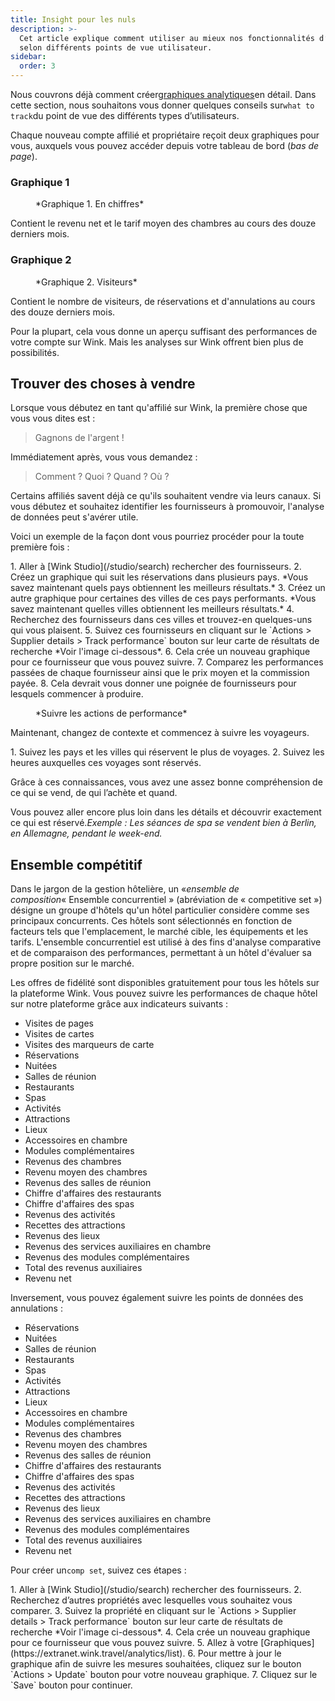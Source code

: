 ```yaml
---
title: Insight pour les nuls
description: >-
  Cet article explique comment utiliser au mieux nos fonctionnalités d’analyse
  selon différents points de vue utilisateur.
sidebar:
  order: 3
---
```


Nous couvrons déjà comment créer[graphiques analytiques](/user/analytics/)en détail. Dans cette section, nous souhaitons vous donner quelques conseils sur`what to track`du point de vue des différents types d’utilisateurs.

Chaque nouveau compte affilié et propriétaire reçoit deux graphiques pour vous, auxquels vous pouvez accéder depuis votre tableau de bord (*bas de page*).

### Graphique 1

<figure>
  <CloudinaryImage width="700" height="222" resize="scale" quality="best" alt="En chiffres" src="academy/by-the-numbers" errorImage="noimage_opaque_nyrtl0.png" />

  <figcaption>*Graphique 1. En chiffres*</figcaption>
</figure>


Contient le revenu net et le tarif moyen des chambres au cours des douze derniers mois.

### Graphique 2

<figure>
  <CloudinaryImage width="700" height="222" resize="scale" quality="best" alt="Visiteurs" src="academy/visitors" errorImage="noimage_opaque_nyrtl0.png" />

  <figcaption>*Graphique 2. Visiteurs*</figcaption>
</figure>


Contient le nombre de visiteurs, de réservations et d'annulations au cours des douze derniers mois.

Pour la plupart, cela vous donne un aperçu suffisant des performances de votre compte sur Wink. Mais les analyses sur Wink offrent bien plus de possibilités.

## Trouver des choses à vendre

Lorsque vous débutez en tant qu'affilié sur Wink, la première chose que vous vous dites est :

> Gagnons de l'argent !

Immédiatement après, vous vous demandez :

> Comment ? Quoi ? Quand ? Où ?

Certains affiliés savent déjà ce qu'ils souhaitent vendre via leurs canaux. Si vous débutez et souhaitez identifier les fournisseurs à promouvoir, l'analyse de données peut s'avérer utile.

Voici un exemple de la façon dont vous pourriez procéder pour la toute première fois :

<Steps>
  1. Aller à [Wink Studio](/studio/search) rechercher des fournisseurs.
  2. Créez un graphique qui suit les réservations dans plusieurs pays. *Vous savez maintenant quels pays obtiennent les meilleurs résultats.*
  3. Créez un autre graphique pour certaines des villes de ces pays performants. *Vous savez maintenant quelles villes obtiennent les meilleurs résultats.*
  4. Recherchez des fournisseurs dans ces villes et trouvez-en quelques-uns qui vous plaisent.
  5. Suivez ces fournisseurs en cliquant sur le `Actions > Supplier details > Track performance` bouton sur leur carte de résultats de recherche *Voir l'image ci-dessous*.
  6. Cela crée un nouveau graphique pour ce fournisseur que vous pouvez suivre.
  7. Comparez les performances passées de chaque fournisseur ainsi que le prix moyen et la commission payée.
  8. Cela devrait vous donner une poignée de fournisseurs pour lesquels commencer à produire.
</Steps>


<figure>
  <CloudinaryImage width="350" height="190" resize="scale" quality="best" alt="Détails du fournisseur" src="academy/supplier-details" errorImage="noimage_opaque_nyrtl0.png" />

  <figcaption>*Suivre les actions de performance*</figcaption>
</figure>


Maintenant, changez de contexte et commencez à suivre les voyageurs.

<Steps>
  1. Suivez les pays et les villes qui réservent le plus de voyages.
  2. Suivez les heures auxquelles ces voyages sont réservés.
</Steps>


Grâce à ces connaissances, vous avez une assez bonne compréhension de ce qui se vend, de qui l’achète et quand.

Vous pouvez aller encore plus loin dans les détails et découvrir exactement ce qui est réservé.*Exemple : Les séances de spa se vendent bien à Berlin, en Allemagne, pendant le week-end.*

## Ensemble compétitif

Dans le jargon de la gestion hôtelière, un «*ensemble de composition*« Ensemble concurrentiel » (abréviation de « competitive set ») désigne un groupe d'hôtels qu'un hôtel particulier considère comme ses principaux concurrents.
Ces hôtels sont sélectionnés en fonction de facteurs tels que l'emplacement, le marché cible, les équipements et les tarifs.
L'ensemble concurrentiel est utilisé à des fins d'analyse comparative et de comparaison des performances, permettant à un hôtel d'évaluer sa propre position sur le marché.

Les offres de fidélité sont disponibles gratuitement pour tous les hôtels sur la plateforme Wink. Vous pouvez suivre les performances de chaque hôtel sur notre plateforme grâce aux indicateurs suivants :

* Visites de pages
* Visites de cartes
* Visites des marqueurs de carte
* Réservations
* Nuitées
* Salles de réunion
* Restaurants
* Spas
* Activités
* Attractions
* Lieux
* Accessoires en chambre
* Modules complémentaires
* Revenus des chambres
* Revenu moyen des chambres
* Revenus des salles de réunion
* Chiffre d'affaires des restaurants
* Chiffre d'affaires des spas
* Revenus des activités
* Recettes des attractions
* Revenus des lieux
* Revenus des services auxiliaires en chambre
* Revenus des modules complémentaires
* Total des revenus auxiliaires
* Revenu net

Inversement, vous pouvez également suivre les points de données des annulations :

* Réservations
* Nuitées
* Salles de réunion
* Restaurants
* Spas
* Activités
* Attractions
* Lieux
* Accessoires en chambre
* Modules complémentaires
* Revenus des chambres
* Revenu moyen des chambres
* Revenus des salles de réunion
* Chiffre d'affaires des restaurants
* Chiffre d'affaires des spas
* Revenus des activités
* Recettes des attractions
* Revenus des lieux
* Revenus des services auxiliaires en chambre
* Revenus des modules complémentaires
* Total des revenus auxiliaires
* Revenu net

Pour créer un`comp set`, suivez ces étapes :

<Steps>
  1. Aller à [Wink Studio](/studio/search) rechercher des fournisseurs.
  2. Recherchez d’autres propriétés avec lesquelles vous souhaitez vous comparer.
  3. Suivez la propriété en cliquant sur le `Actions > Supplier details > Track performance` bouton sur leur carte de résultats de recherche *Voir l'image ci-dessous*.
  4. Cela crée un nouveau graphique pour ce fournisseur que vous pouvez suivre.
  5. Allez à votre [Graphiques](https://extranet.wink.travel/analytics/list).
  6. Pour mettre à jour le graphique afin de suivre les mesures souhaitées, cliquez sur le bouton `Actions > Update` bouton pour votre nouveau graphique.
  7. Cliquez sur le `Save` bouton pour continuer.
</Steps>

